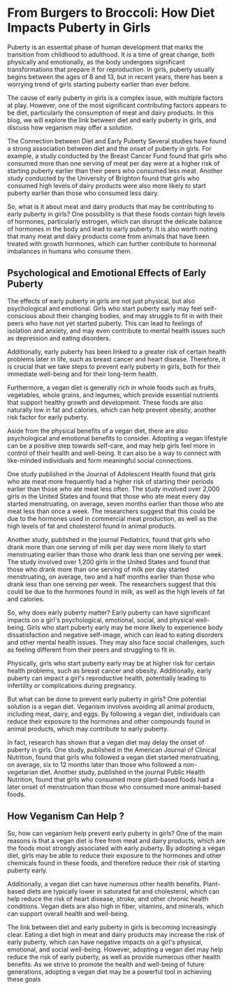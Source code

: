 
# From Burgers to Broccoli: How Diet Impacts Puberty in Girls

Puberty is an essential phase of human development that marks the transition from childhood to adulthood. It is a time of great change, both physically and emotionally, as the body undergoes significant transformations that prepare it for reproduction. In girls, puberty usually begins between the ages of 8 and 13, but in recent years, there has been a worrying trend of girls starting puberty earlier than ever before.

The cause of early puberty in girls is a complex issue, with multiple factors at play. However, one of the most significant contributing factors appears to be diet, particularly the consumption of meat and dairy products. In this blog, we will explore the link between diet and early puberty in girls, and discuss how veganism may offer a solution.

The Connection between Diet and Early Puberty
Several studies have found a strong association between diet and the onset of puberty in girls. For example, a study conducted by the Breast Cancer Fund found that girls who consumed more than one serving of meat per day were at a higher risk of starting puberty earlier than their peers who consumed less meat. Another study conducted by the University of Brighton found that girls who consumed high levels of dairy products were also more likely to start puberty earlier than those who consumed less dairy.

So, what is it about meat and dairy products that may be contributing to early puberty in girls? One possibility is that these foods contain high levels of hormones, particularly estrogen, which can disrupt the delicate balance of hormones in the body and lead to early puberty. It is also worth noting that many meat and dairy products come from animals that have been treated with growth hormones, which can further contribute to hormonal imbalances in humans who consume them.

## Psychological and Emotional Effects of Early Puberty
The effects of early puberty in girls are not just physical, but also psychological and emotional. Girls who start puberty early may feel self-conscious about their changing bodies, and may struggle to fit in with their peers who have not yet started puberty. This can lead to feelings of isolation and anxiety, and may even contribute to mental health issues such as depression and eating disorders.

Additionally, early puberty has been linked to a greater risk of certain health problems later in life, such as breast cancer and heart disease. Therefore, it is crucial that we take steps to prevent early puberty in girls, both for their immediate well-being and for their long-term health.


Furthermore, a vegan diet is generally rich in whole foods such as fruits, vegetables, whole grains, and legumes, which provide essential nutrients that support healthy growth and development. These foods are also naturally low in fat and calories, which can help prevent obesity, another risk factor for early puberty.


Aside from the physical benefits of a vegan diet, there are also psychological and emotional benefits to consider. Adopting a vegan lifestyle can be a positive step towards self-care, and may help girls feel more in control of their health and well-being. It can also be a way to connect with like-minded individuals and form meaningful social connections.

One study published in the Journal of Adolescent Health found that girls who ate meat more frequently had a higher risk of starting their periods earlier than those who ate meat less often. The study involved over 2,000 girls in the United States and found that those who ate meat every day started menstruating, on average, seven months earlier than those who ate meat less than once a week. The researchers suggest that this could be due to the hormones used in commercial meat production, as well as the high levels of fat and cholesterol found in animal products.

Another study, published in the journal Pediatrics, found that girls who drank more than one serving of milk per day were more likely to start menstruating earlier than those who drank less than one serving per week. The study involved over 1,200 girls in the United States and found that those who drank more than one serving of milk per day started menstruating, on average, two and a half months earlier than those who drank less than one serving per week. The researchers suggest that this could be due to the hormones found in milk, as well as the high levels of fat and calories.

So, why does early puberty matter? Early puberty can have significant impacts on a girl's psychological, emotional, social, and physical well-being. Girls who start puberty early may be more likely to experience body dissatisfaction and negative self-image, which can lead to eating disorders and other mental health issues. They may also face social challenges, such as feeling different from their peers and struggling to fit in.

Physically, girls who start puberty early may be at higher risk for certain health problems, such as breast cancer and obesity. Additionally, early puberty can impact a girl's reproductive health, potentially leading to infertility or complications during pregnancy.

But what can be done to prevent early puberty in girls? One potential solution is a vegan diet. Veganism involves avoiding all animal products, including meat, dairy, and eggs. By following a vegan diet, individuals can reduce their exposure to the hormones and other compounds found in animal products, which may contribute to early puberty.

In fact, research has shown that a vegan diet may delay the onset of puberty in girls. One study, published in the American Journal of Clinical Nutrition, found that girls who followed a vegan diet started menstruating, on average, six to 12 months later than those who followed a non-vegetarian diet. Another study, published in the journal Public Health Nutrition, found that girls who consumed more plant-based foods had a later onset of menstruation than those who consumed more animal-based foods.

## How Veganism Can Help ?
So, how can veganism help prevent early puberty in girls? One of the main reasons is that a vegan diet is free from meat and dairy products, which are the foods most strongly associated with early puberty. By adopting a vegan diet, girls may be able to reduce their exposure to the hormones and other chemicals found in these foods, and therefore reduce their risk of starting puberty early.

Additionally, a vegan diet can have numerous other health benefits. Plant-based diets are typically lower in saturated fat and cholesterol, which can help reduce the risk of heart disease, stroke, and other chronic health conditions. Vegan diets are also high in fiber, vitamins, and minerals, which can support overall health and well-being.


The link between diet and early puberty in girls is becoming increasingly clear. Eating a diet high in meat and dairy products may increase the risk of early puberty, which can have negative impacts on a girl's physical, emotional, and social well-being. However, adopting a vegan diet may help reduce the risk of early puberty, as well as provide numerous other health benefits. As we strive to promote the health and well-being of future generations, adopting a vegan diet may be a powerful tool in achieving these goals
